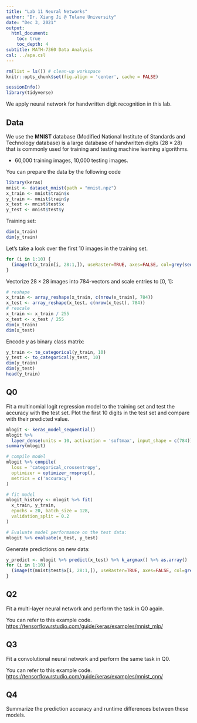 ```yaml
---
title: "Lab 11 Neural Networks"
author: "Dr. Xiang Ji @ Tulane University"
date: "Dec 3, 2021"
output:
  html_document:
    toc: true
    toc_depth: 4  
subtitle: MATH-7360 Data Analysis
csl: ../apa.csl
---
```


```r
rm(list = ls()) # clean-up workspace
knitr::opts_chunk$set(fig.align = 'center', cache = FALSE)
```

```r
sessionInfo()
library(tidyverse)
```

We apply neural network for handwritten digit recognition in this lab.

## Data
We use the **MNIST** database (Modified National Institute of Standards and Technology database) is a large database of handwritten digits ($28 \times 28$) that is commonly used for training and testing machine learning algorithms.

- 60,000 training images, 10,000 testing images. 

You can prepare the data by the following code

```r
library(keras)
mnist <- dataset_mnist(path = "mnist.npz")
x_train <- mnist$train$x
y_train <- mnist$train$y
x_test <- mnist$test$x
y_test <- mnist$test$y
```
Training set:
```r
dim(x_train)
dim(y_train)
```

Let's take a look over the first 10 images in the training set.

```r
for (i in 1:10) {
  (image(t(x_train[i, 28:1,]), useRaster=TRUE, axes=FALSE, col=grey(seq(0, 1, length = 256)), main = y_train[i]))
}
```

Vectorize $28 \times 28$ images into $784$-vectors and scale entries to [0, 1]:
```r
# reshape
x_train <- array_reshape(x_train, c(nrow(x_train), 784))
x_test <- array_reshape(x_test, c(nrow(x_test), 784))
# rescale
x_train <- x_train / 255
x_test <- x_test / 255
dim(x_train)
dim(x_test)
```

Encode $y$ as binary class matrix:
```r
y_train <- to_categorical(y_train, 10)
y_test <- to_categorical(y_test, 10)
dim(y_train)
dim(y_test)
head(y_train)
```

## Q0

Fit a multinomial logit regression model to the training set and test the accuracy with the test set.
Plot the first 10 digits in the test set and compare with their predicted value.

```r
mlogit <- keras_model_sequential() 
mlogit %>% 
  layer_dense(units = 10, activation = 'softmax', input_shape = c(784))
summary(mlogit)
```

```r
# compile model
mlogit %>% compile(
  loss = 'categorical_crossentropy',
  optimizer = optimizer_rmsprop(),
  metrics = c('accuracy')
)
```
```r
# fit model
mlogit_history <- mlogit %>% fit(
  x_train, y_train, 
  epochs = 20, batch_size = 128, 
  validation_split = 0.2
)
```

```r
# Evaluate model performance on the test data:
mlogit %>% evaluate(x_test, y_test)
```
Generate predictions on new data:
```r
y_predict <- mlogit %>% predict(x_test) %>% k_argmax() %>% as.array()
for (i in 1:10) {
  (image(t(mnist$test$x[i, 28:1,]), useRaster=TRUE, axes=FALSE, col=grey(seq(0, 1, length = 256)), main = y_predict[i]))
}
```


## Q2

Fit a multi-layer neural network and perform the task in Q0 again.

You can refer to this example code. <https://tensorflow.rstudio.com/guide/keras/examples/mnist_mlp/>

## Q3

Fit a convolutional neural network and perform the same task in Q0.

You can refer to this example code. <https://tensorflow.rstudio.com/guide/keras/examples/mnist_cnn/>

## Q4

Summarize the prediction accuracy and runtime differences between these models.